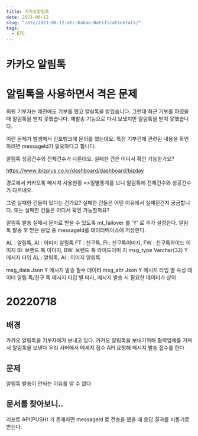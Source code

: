 ```yaml
---
title: 카카오알림톡
date: 2021-08-12
slug: "/etc/2021-08-12-etc-Kakao-NotificationTalk/"
tags:
  - ETC
---
```


# 카카오 알림톡

# 알림톡을 사용하면서 격은 문제

회원 기부자는 예전에도 기부를 했고 알림톡을 받았습니다.
그런데
최근 기부를 하셨을 때 알림톡을 받지 못했습니다.
재발송 기능으로 다시 보냈지만 알림톡을 받지 못했습니다.

이런 문제가 발생해서 인포뱅크에 문의를 했는데요.
특정 기부건에 관련된 내용을 확인하려면
messageId가 필요하다고 합니다.


알림톡 성공건수와 전체건수가 다른데요. 실패한 건은 어디서 확인 가능한가요?


https://www.ibizplus.co.kr/dashboard/dashboard/bizday

경로에서 카카오톡 메시지 사용현황 =>일별통계를 보니
알림톡에 전체건수와 성공건수가 다르네요.

그럼 실패한 건들이 있다는 건가요?
실패한 건들은 어떤 이유에서 실패된건지 궁금합니다.
또는 실패한 건들은 어디서 확인 가능할까요?


알림톡 발송 실패시 문자로 받을 수 있도록 mt_failover 를 'Y' 로 추가 설정한다.
알람톡 발송 후 받은 응답 중 messageId를 데이터베이스에 저장한다.


AL : 알림톡, AI : 이미지 알림톡
FT : 친구톡, FI : 친구톡이미지, FW : 친구톡와이드
이미지
BI: 브랜드 톡 이미지, BW: 브랜드 톡 와이드이미
지
msg_type Varchar(32) Y 메시지 타입
AL : 알림톡, AI : 이미지 알림톡

msg_data Json Y 메시지 발송 필수 데이터
msg_attr Json Y 메시지 타입 별 속성 데이터
알림 톡/친구 톡 메시지 타입 별 따라,
메시지 발송 시 필요한 데이터가 상이

# 20220718
## 배경
카카오 알림톡을 기부자에가 보내고 있다.
카카오 알림톡을 보내기위해 협력업체를 거쳐서 알림톡을 보낸다
우리 서버에서 메세지 접수 API 요청해 메시지 발송 접수를 한다

## 문제
알림톡 발송이 안되는 이유를 알 수 없다

## 문서를 찾아보니..
리포트 API(PUSH) 가 존재하면
messageId 로 전송을 했을 때 응답 결과를 비동기로 받는다.






